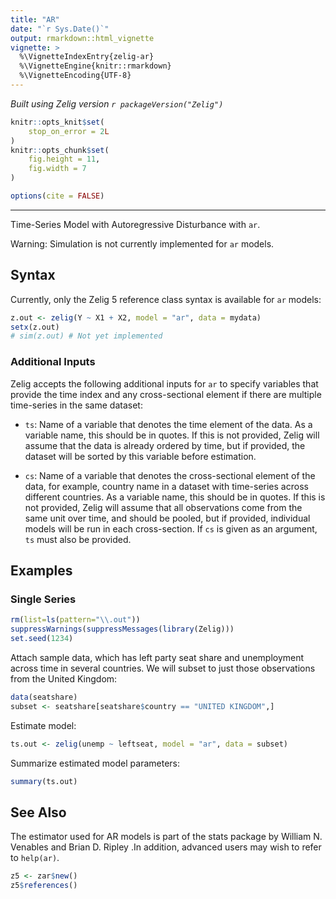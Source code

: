 ```yaml
---
title: "AR"
date: "`r Sys.Date()`"
output: rmarkdown::html_vignette
vignette: >
  %\VignetteIndexEntry{zelig-ar}
  %\VignetteEngine{knitr::rmarkdown}
  %\VignetteEncoding{UTF-8}
---
```


*Built using Zelig version `r packageVersion("Zelig")`*

```r
knitr::opts_knit$set(
    stop_on_error = 2L
)
knitr::opts_chunk$set(
    fig.height = 11,
    fig.width = 7
)

options(cite = FALSE)
```
---

Time-Series Model with Autoregressive Disturbance with `ar`.

Warning: Simulation is not currently implemented for `ar` models.

Syntax
------
Currently, only the Zelig 5 reference class syntax is available for `ar` 
models:

```r
z.out <- zelig(Y ~ X1 + X2, model = "ar", data = mydata)
setx(z.out)
# sim(z.out) # Not yet implemented
```

### Additional Inputs

Zelig accepts the following additional inputs for `ar` to specify variables that provide the time index and any cross-sectional element if there are multiple time-series in the same dataset:

-   `ts`: Name of a variable that denotes the time element of the data.  As a variable name, this should be in quotes.  If this is not provided, Zelig will assume that the data is already ordered by time, but if provided, the dataset will be sorted by this variable before estimation.

-   `cs`: Name of a variable that denotes the cross-sectional element of the data, for example, country name in a dataset with time-series across different countries.  As a variable name, this should be in quotes.  If this is not provided, Zelig will assume that all observations come from the same unit over time, and should be pooled, but if provided, individual models will be run in each cross-section.  If `cs` is given as an argument, `ts` must also be provided.

Examples
------

### Single Series

```r
rm(list=ls(pattern="\\.out"))
suppressWarnings(suppressMessages(library(Zelig)))
set.seed(1234)
```

Attach sample data, which has left party seat share and unemployment across time in several countries.  We will subset to just those observations from the United Kingdom:

```r
data(seatshare)
subset <- seatshare[seatshare$country == "UNITED KINGDOM",]
```

Estimate model:

```r
ts.out <- zelig(unemp ~ leftseat, model = "ar", data = subset)
```

Summarize estimated model parameters:

```r
summary(ts.out)
```


<!----
Next we simulate what happens when leftseat share drops from a moderately high level of 75 percent, to a rather low level of 25 percent:

```r
setx(ts.out, leftseat = 0.75)
setx1(ts.out, leftseat = 0.25)
# sim(ts.out)
```

```r
# plot(ts.out)
```

### Multiple Series

The dataset contains similar series for 11 different OECD countries, and we could run the same model on each country's data.  Here we need to specify the `ts` and `cs` arguments to identify the names of variables that give the time and cross-section of each observation in the dataset

```r
ts.out2 <- zelig(unemp ~ leftseat, model = "ar", ts = "year",
              cs = "country", data = seatshare)
summary(ts.out2)
```

---->

See Also
------

The estimator used for AR models is part of the stats package by William N. Venables and Brian D. Ripley .In addition, advanced users may wish to refer to `help(ar)`.

```r
z5 <- zar$new()
z5$references()
```
